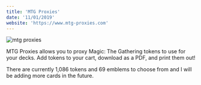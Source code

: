```yaml
---
title: 'MTG Proxies'
date: '11/01/2019'
website: 'https://www.mtg-proxies.com'
---
```


![mtg proxies](../uploads/mtg-proxies.jpg)

MTG Proxies allows you to proxy Magic: The Gathering tokens to use for your decks. Add tokens to your cart, download as a PDF, and print them out!	

There are currently 1,086 tokens and 69 emblems to choose from and I will be adding more cards in the future.